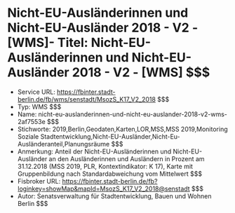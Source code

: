 # Nicht-EU-Ausländerinnen und Nicht-EU-Ausländer 2018 - V2 - [WMS]- Titel: Nicht-EU-Ausländerinnen und Nicht-EU-Ausländer 2018 - V2 - [WMS] $$$
- Service URL: https://fbinter.stadt-berlin.de/fb/wms/senstadt/MsozS_K17_V2_2018 $$$
- Typ: WMS $$$
- Name: nicht-eu-auslanderinnen-und-nicht-eu-auslander-2018-v2-wms-2af7553e $$$
- Stichworte: 2019,Berlin,Geodaten,Karten,LOR,MSS,MSS 2019,Monitoring Soziale Stadtentwicklung,Nicht-EU-Ausländer,Nicht-Eu-Ausländeranteil,Planungsräume $$$
- Anmerkung: Anteil der Nicht-EU-Ausländerinnen und Nicht-EU-Ausländer an den Ausländerinnen und Ausländern in Prozent am 31.12.2018 (MSS 2019, PLR, Kontextindikator: K 17), Karte mit Gruppenbildung nach Standardabweichung vom Mittelwert $$$
- Fisbroker URL: https://fbinter.stadt-berlin.de/fb?loginkey=showMap&mapId=MsozS_K17_V2_2018@senstadt $$$
- Autor: Senatsverwaltung für Stadtentwicklung, Bauen und Wohnen Berlin $$$
